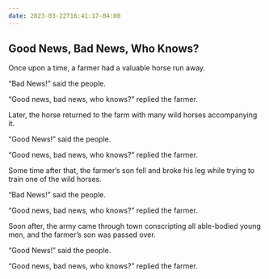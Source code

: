 ```yaml
---
date: 2023-03-22T16:41:17-04:00
---
```


## Good News, Bad News, Who Knows?

Once upon a time, a farmer had a valuable horse run away.

“Bad News!” said the people.

“Good news, bad news, who knows?” replied the farmer.

Later, the horse returned to the farm with many wild horses accompanying it.

“Good News!” said the people.

“Good news, bad news, who knows?” replied the farmer.

Some time after that, the farmer’s son fell and broke his leg while trying to train one of the wild horses.

“Bad News!” said the people.

“Good news, bad news, who knows?” replied the farmer.

Soon after, the army came through town conscripting all able-bodied young men, and the farmer’s son was passed over.

“Good News!” said the people.

“Good news, bad news, who knows?” replied the farmer.
